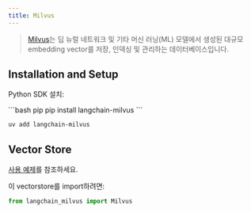 ```yaml
---
title: Milvus
---
```


>[Milvus](https://milvus.io/docs/overview.md)는 딥 뉴럴 네트워크 및 기타 머신 러닝(ML) 모델에서 생성된
> 대규모 embedding vector를 저장, 인덱싱 및 관리하는 데이터베이스입니다.


## Installation and Setup

Python SDK 설치:

<CodeGroup>
```bash pip
pip install langchain-milvus
```

```bash uv
uv add langchain-milvus
```
</CodeGroup>

## Vector Store

[사용 예제](/oss/integrations/vectorstores/milvus)를 참조하세요.

이 vectorstore를 import하려면:
```python
from langchain_milvus import Milvus
```